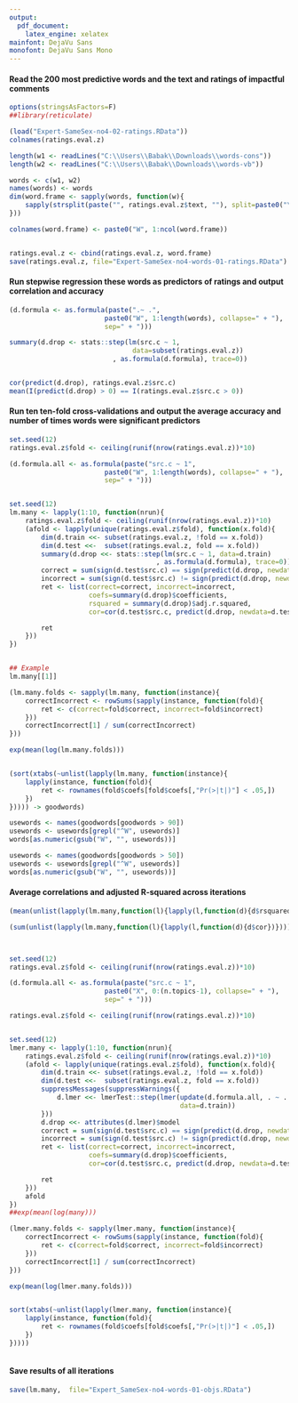 ---
output:
  pdf_document:
    latex_engine: xelatex
mainfont: DejaVu Sans
monofont: DejaVu Sans Mono 
---

#### Read the 200 most predictive words and the text and ratings of impactful comments

```{r}
options(stringsAsFactors=F)
##library(reticulate)

(load("Expert-SameSex-no4-02-ratings.RData"))
colnames(ratings.eval.z)

length(w1 <- readLines("C:\\Users\\Babak\\Downloads\\words-cons"))
length(w2 <- readLines("C:\\Users\\Babak\\Downloads\\words-vb"))

words <- c(w1, w2)
names(words) <- words
dim(word.frame <- sapply(words, function(w){
    sapply(strsplit(paste("", ratings.eval.z$text, ""), split=paste0("\\b", w, "\\b")), length) -1
}))

colnames(word.frame) <- paste0("W", 1:ncol(word.frame))


ratings.eval.z <- cbind(ratings.eval.z, word.frame)
save(ratings.eval.z, file="Expert-SameSex-no4-words-01-ratings.RData")

```

#### Run stepwise regression these words as predictors of ratings and output correlation and accuracy

```{r}

(d.formula <- as.formula(paste(".~ .",
                        paste0("W", 1:length(words), collapse=" + "),
                        sep=" + ")))

summary(d.drop <- stats::step(lm(src.c ~ 1,
                               data=subset(ratings.eval.z))
                          , as.formula(d.formula), trace=0))


cor(predict(d.drop), ratings.eval.z$src.c)
mean(I(predict(d.drop) > 0) == I(ratings.eval.z$src.c > 0))


```

#### Run ten ten-fold cross-validations and output the average accuracy and number of times words were significant predictors

```{r}
set.seed(12)
ratings.eval.z$fold <- ceiling(runif(nrow(ratings.eval.z))*10)

(d.formula.all <- as.formula(paste("src.c ~ 1",
                        paste0("W", 1:length(words), collapse=" + "),
                        sep=" + ")))


set.seed(12)
lm.many <- lapply(1:10, function(nrun){
    ratings.eval.z$fold <- ceiling(runif(nrow(ratings.eval.z))*10)
    (afold <- lapply(unique(ratings.eval.z$fold), function(x.fold){
        dim(d.train <<- subset(ratings.eval.z, !fold == x.fold))
        dim(d.test <<-  subset(ratings.eval.z, fold == x.fold))
        summary(d.drop <<- stats::step(lm(src.c ~ 1, data=d.train)
                                     , as.formula(d.formula), trace=0))
        correct = sum(sign(d.test$src.c) == sign(predict(d.drop, newdata=d.test)))
        incorrect = sum(sign(d.test$src.c) != sign(predict(d.drop, newdata=d.test)))
        ret <- list(correct=correct, incorrect=incorrect,
                    coefs=summary(d.drop)$coefficients,
                    rsquared = summary(d.drop)$adj.r.squared,
                    cor=cor(d.test$src.c, predict(d.drop, newdata=d.test)))

        ret
    }))
})


## Example
lm.many[[1]]

(lm.many.folds <- sapply(lm.many, function(instance){
    correctIncorrect <- rowSums(sapply(instance, function(fold){
        ret <- c(correct=fold$correct, incorrect=fold$incorrect)
    }))
    correctIncorrect[1] / sum(correctIncorrect)
}))

exp(mean(log(lm.many.folds)))


(sort(xtabs(~unlist(lapply(lm.many, function(instance){
    lapply(instance, function(fold){
        ret <- rownames(fold$coefs[fold$coefs[,"Pr(>|t|)"] < .05,])
    })
})))) -> goodwords)

usewords <- names(goodwords[goodwords > 90])
usewords <- usewords[grepl("^W", usewords)]
words[as.numeric(gsub("W", "", usewords))]

usewords <- names(goodwords[goodwords > 50])
usewords <- usewords[grepl("^W", usewords)]
words[as.numeric(gsub("W", "", usewords))]

```

#### Average correlations and adjusted R-squared across iterations

```{r eval=F}
(mean(unlist(lapply(lm.many,function(l){lapply(l,function(d){d$rsquared})}))))

(sum(unlist(lapply(lm.many,function(l){lapply(l,function(d){d$cor})}))))



set.seed(12)
ratings.eval.z$fold <- ceiling(runif(nrow(ratings.eval.z))*10)

(d.formula.all <- as.formula(paste("src.c ~ 1",
                        paste0("X", 0:(n.topics-1), collapse=" + "),
                        sep=" + ")))

ratings.eval.z$fold <- ceiling(runif(nrow(ratings.eval.z))*10)


set.seed(12)
lmer.many <- lapply(1:10, function(nrun){
    ratings.eval.z$fold <- ceiling(runif(nrow(ratings.eval.z))*10)
    (afold <- lapply(unique(ratings.eval.z$fold), function(x.fold){
        dim(d.train <<- subset(ratings.eval.z, !fold == x.fold))
        dim(d.test <<-  subset(ratings.eval.z, fold == x.fold))
        suppressMessages(suppressWarnings({
            d.lmer <<- lmerTest::step(lmer(update(d.formula.all, . ~ . + (1|Group)),
                                           data=d.train))
        }))
        d.drop <<- attributes(d.lmer)$model
        correct = sum(sign(d.test$src.c) == sign(predict(d.drop, newdata=d.test)))
        incorrect = sum(sign(d.test$src.c) != sign(predict(d.drop, newdata=d.test)))
        ret <- list(correct=correct, incorrect=incorrect,
                    coefs=summary(d.drop)$coefficients,
                    cor=cor(d.test$src.c, predict(d.drop, newdata=d.test)))

        ret
    }))
    afold
})
##exp(mean(log(many)))

(lmer.many.folds <- sapply(lmer.many, function(instance){
    correctIncorrect <- rowSums(sapply(instance, function(fold){
        ret <- c(correct=fold$correct, incorrect=fold$incorrect)
    }))
    correctIncorrect[1] / sum(correctIncorrect)
}))

exp(mean(log(lmer.many.folds)))


sort(xtabs(~unlist(lapply(lmer.many, function(instance){
    lapply(instance, function(fold){
        ret <- rownames(fold$coefs[fold$coefs[,"Pr(>|t|)"] < .05,])
    })
}))))



```

#### Save results of all iterations

```{r}
save(lm.many,  file="Expert_SameSex-no4-words-01-objs.RData")


```
